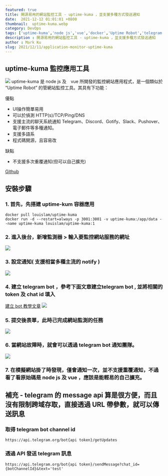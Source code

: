 ```yaml
---
featured: true
title: 開源易用的網站監控工具 - uptime-kuma ，並支援多種方式發送通知
date:  2021-12-12 01:01:01 +0800
thumbnail:  uptime-kuma.webp
category: DevOps
tags: ['uptime-kuma','node js','vue','docker','Uptime Robot','telegram bot','monitoring tool']
description : 開源易用的網站監控工具 - uptime-kuma ，並支援多種方式發送通知
author : Mark Ku
slug: 2021/12/11/application-monitor-uptime-kuma
---
```

## uptime-kuma 監控應用工具

![](https://i.imgur.com/EdmWby1.png)
uptime-kuma 是 node js 及　vue 所開發的監控網站應用程式，是一個類似於 “Uptime Robot” 的管網站監控工具。其具有下功能：  

優點  
* UI操作簡單易用   
* 可以於偵測 HTTP(s)/TCP/Ping/DNS
* 支援主流的聊天系統通知 Telegram、Discord、Gotify、Slack、Pushover、電子郵件等多種通知。
* 支援多語系
* 程式碼開源，且容易改

缺點  
* 不支援多次重覆通知(但可以自己擴充)

[Github](https://github.com/louislam/uptime-kuma)

## 安裝步驟
###  1. 首先，先搭建 uptime-kum 容器應用
```
docker pull louislam/uptime-kuma
docker run -d --restart=always -p 3001:3001 -v uptime-kuma:/app/data --name uptime-kuma louislam/uptime-kuma:1
```

### 2. 進入後台，新增監測器 > 輸入要監控網站服務的網址

![](https://i.imgur.com/Ige5D8M.png)

### 3. 設定通知( 支援相當多種主流的 notify )

![](https://i.imgur.com/Z6StsKD.png)

### 4. 建立 telegram bot ，參考下面文章建立telegram bot , 並將相關的 token 及 chat id 填入  
[建立 bot 教學文章](https://tcsky.cc/tips-01-telegram-chatbot/)
![](https://i.imgur.com/ruQABLs.png)

### 5. 提交後表單，此時己完成網站監測的任務
![](https://i.imgur.com/iIgOtvx.png)

### 6. 當網站故障時，就會可以透過 telegram bot 通知團隊。
![](https://i.imgur.com/jvm8UVk.png)

### 7. 在模擬網站掛了時發現，僅會通知一次，並不支援重覆通知，不過看了看原始碼是 node js 及 vue ，應該是能輕易的自己擴充。

## 補充 - telegram 的 message api 算是很方便，而且沒有限制跨域存取，直接透過 URL 帶參數，就可以傳送訊息
### 取得  telegram bot channel id

```
https://api.telegram.org/bot{api token}/getUpdates
```
### 透過 API 發送 telegram 訊息

```
https://api.telegram.org/bot{api token}/sendMessage?chat_id={botChannelId}&text='test'
```